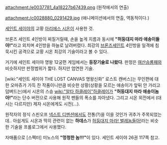 attachment:/e0037781_4a18227b67439.png
(원작에서의 연출)

attachment:/c0028880_0291429.jpg
(애니메이션에서의 연출, 역동적이다.)

[[세인트 세이야]]의 교황 [[아리에스 시온]]이 사용한 것.

브론즈 세인트 4인방이 찌질거릴때, 손을 높게 지름과 동시에 '''"허둥대지 마라 애송이들아!"'''라고 외치며 4인방을 하늘로 날려버렸다. 최강의 [[브론즈세인트]] 4인방을 일격에 침묵시킨 공격으로 교황 시온 최강의 기술이라고 볼 수 있다.

거기에 세인트 세이야 명왕 12궁편 게임에서는 '''등장기술로 나왔다'''. 판정은 [[여산승룡패]]와 비슷하지만 판정범위가 짧다. 하지만 엄연한 기술.

[wiki:"세인트 세이야 THE LOST CANVAS 명왕신화" 로스트 캔버스]는 무인편에 대한 오마쥬가 가득 찬 작품이니만큼 비슷한 상황(상황을 모르는 애송이가 앞뒤 안 가리고 덤벼드는)에서 시온의 스승 [[wiki:"알타 하클레이"하클레이]]가 '''"허둥대지 마라 애송이놈아!"'''라는 단수 버전으로 사용해 원작 팬들의 폭소를 자아냈다. 그리고 시온 외전에서 (대사는 다르지만) 제자 시온에게도 시전(...). 

원작자의 정식 스핀오프 [[넥스트 디멘션]]에서도 전통(?)을 이을 것인가 귀추가 주목되었는데.. 아쉽게도 시온과 딱히 관련이 없는 '''하데스'''가 [http://rigvedawiki.net/r1/wiki.php/%ED%97%88%EB%91%A5%EB%8C%80%EC%A7%80%20%EB%A7%88%EB%9D%BC%20%EC%95%A0%EC%86%A1%EC%9D%B4%EB%93%A4%EC%95%84?action=download&value=e8.jpg 허둥대지 마라! 벌레놈들아!]라는 비슷한 기술을 프롤로그에서 사용했다.

자매품으로 [스펙터] 미노스의 '''"멍청한 놈!!!"'''이 있다. 세인트 세이야 26권 117쪽 참고.
